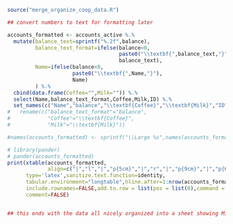 
```r
source("merge_organize_coop_data.R")

## convert numbers to text for formatting later

accounts_formatted <- accounts_active %.%
  mutate(balance_text=sprintf("%.2f",balance),
         balance_text_format=ifelse(balance<0,
                                    paste0("\\textbf{",balance_text,"}"),
                                    balance_text),
         Name=ifelse(balance<0,
                     paste0("\\textbf{",Name,"}"),
                     Name)
         ) %.%
  cbind(data.frame(Coffee="",Milk="")) %.%
  select(Name,balance_text_format,Coffee,Milk,ID) %.%
  set_names(c("Name","balance","\\textbf{Coffee}","\\textbf{Milk}","ID"))
#   rename(c("balance_text_format"="balance",
#            "Coffee"="\\textbf{Coffee}",
#            "Milk"="\\textbf{Milk}"))

#names(accounts_formatted) <- sprintf("\\Large %s",names(accounts_formatted))

# library(pander)
# pander(accounts_formatted)
print(xtable(accounts_formatted,
             align=c("|","l","|","p{5cm}","|","r","|","p{9cm}","|","p{6cm}","|","l","|")),
      type='latex',sanitize.text.function=identity,
      tabular.environment="longtable",hline.after=1:nrow(accounts_formatted),floating=FALSE,
      include.rownames=FALSE,add.to.row = list(pos = list(0),command = "\\hline \\endhead "),
      comment=FALSE)


## this ends with the data all nicely organized into a sheet showing Milk and Coffee consumption.
```